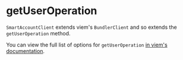 
<VersionWarning version="0.2" />

# getUserOperation

`SmartAccountClient` extends viem's `BundlerClient` and so extends the `getUserOperation` method.

You can view the full list of options for `getUserOperation` [in viem's documentation](https://viem.sh/account-abstraction/actions/bundler/getUserOperation).
